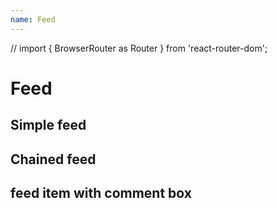 ```yaml
---
name: Feed
---
```


// import { BrowserRouter as Router } from 'react-router-dom';

# Feed


## Simple feed

<Playground>
<ThemeProvider>
  <Feed 
    user={{name: 'ivan', username: 'bernini', image: 'https://source.unsplash.com/random/60x60'}}
    content="joined the #rastafarian collection"
    replies={3}
    likes={2}
    />
   
</ThemeProvider>
</Playground>  


## Chained feed

<Playground>
<ThemeProvider>
  <Feed 
    user={{name: 'Estrella', username: "Estrella", image: 'https://docs.moodle.org/dev/images_dev/thumb/2/2b/estrella.jpg/200px-estrella.jpg '}}
    content="@Bohdan I’ve found that allowing my students to frame the activity in their own term really helps. Sometimes it helps them to use something they already find motivating (like video games) as a ‘hook’!  +engaginglearners #motivation #studentcentred"
    replies={3}
    likes={2}
  />
   <Feed 
    user={{name: 'Seung', username: "seung", image: 'https://docs.moodle.org/dev/images_dev/5/53/seung.jpg'}}
    content="My favourite model for #instructionaldesign is still Gagne’s ‘nine events’ as outlined here: https://www.ncbi.nlm.nih.gov/pmc/articles/PMC4017416. I still struggle with the ‘Elicit performance’ part of it, though, to be honest! 😂 +IDmodels #learningdesign"
    replies={3}
    likes={2}
    />
   <Feed 
    user={{name: 'Amaraah', username: "Amaraah", image: 'https://docs.moodle.org/dev/images_dev/thumb/4/4e/ammaarah.jpg/200px-ammaarah.jpg'}}
    content="I know a lot of people turn their nose up at Bloom’s #Taxonomy these days, but the revised version by Anderson and Krathwol works really well. I’ve found these ‘action verbs’ particularly helpful: https://www.apu.edu/live_data/files/333/blooms_taxonomy_action_verbs.pdf +IDmodels #bloomstaxonomy #triggers"
    replies={3}
    likes={2}
    />
   
</ThemeProvider>
</Playground>  




## feed item with comment box

<Playground>
<ThemeProvider>
  <MnetBox width={1}  title="Reply to Estrella">
    <Box style={{margin: "-8px"}}>
  <Feed 
    user={{name: 'Estrella', username: "Estrella", image: 'https://docs.moodle.org/dev/images_dev/thumb/2/2b/estrella.jpg/200px-estrella.jpg '}}
    content="@Bohdan I’ve found that allowing my students to frame the activity in their own term really helps. Sometimes it helps them to use something they already find motivating (like video games) as a ‘hook’!  +engaginglearners #motivation #studentcentred"
    />
   <Comment />
   </Box>
   </MnetBox>
</ThemeProvider>
</Playground>  